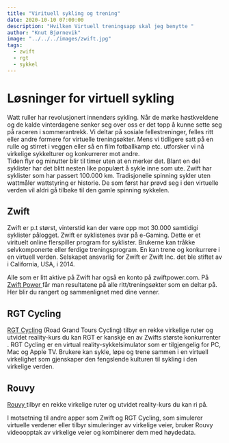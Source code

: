 ---
title: "Virituell sykling og trening"
date: 2020-10-10 07:00:00
description: "Hvilken Virtuell treningsapp skal jeg benytte "
author: "Knut Bjørnevik"
image: "../../../images/zwift.jpg"
tags:
  - zwift
  - rgt
  - sykkel
---

<h1> Løsninger for virtuell sykling </h1> 

Watt ruller har revolusjonert innendørs sykling. Når de mørke høstkveldene og de kalde vinterdagene senker seg over oss er det topp å kunne sette seg på raceren i sommerantrekk. Vi deltar på sosiale fellestreninger, felles ritt eller andre formere for virtuelle treningsøkter.  Mens vi tidligere satt på en rulle og stirret i veggen eller så en film fotballkamp etc. utforsker vi nå virkelige sykkelturer og konkurrerer mot andre.  
Tiden flyr og minutter blir til timer uten at en merker det. Blant en del syklister har det blitt nesten like populært å sykle inne som ute. Zwift har syklister som har passert 100.000 km.
Tradisjonelle spinning sykler  uten wattmåler wattstyring er historie. 
De som først har prøvd seg i den virtuelle verden vil aldri gå tilbake til den gamle spinning sykkelen.

<h2>Zwift </h2>
Zwift er p.t størst, vinterstid kan der være opp mot 30.000 samtidigi syklister pålogget.  Zwift er syklistenes svar på e-Gaming. Dette er et virituelt online flerspiller program for syklister. Brukerne kan tråkke selvkomponerte eller ferdige treningsprogram. En kan trene og konkurrere i en virtuell verden. 
Selskapet ansvarlig for Zwift er Zwift Inc. det ble stiftet av i California, USA, i 2014.


Alle som er litt aktive på Zwift har også en konto på zwiftpower.com. 
På <a target="_blank" rel="noopener noreferrer" href= "https://zwiftpower.com/team.php?id=4977"> Zwift Power   </a> får man resultatene på alle ritt/treningsøkter som en deltar på.  Her blir du rangert og sammenlignet med dine venner. 


## RGT Cycling
<a target="_blank" rel="noopener noreferrer" href= "https://RGT.com/" > RGT Cycling</a> (Road Grand Tours Cycling) tilbyr en rekke virkelige ruter og utvidet reality-kurs du kan RGT er kanskje en av Zwifts største konkurrenter .  RGT Cycling er en virtual reality-sykkelsimulator som er tilgjengelig for PC, Mac og Apple TV.  Brukere kan sykle, løpe og trene sammen i en virtuell virkelighet som gjenskaper den fengslende kulturen til sykling i den virkelige verden.


## Rouvy
<a target="_blank" rel="noopener noreferrer" href= "https://rouvy.com/en/" > Rouvy </a>
 tilbyr en rekke virkelige ruter og utvidet reality-kurs du kan ri på.

I motsetning til andre apper som Zwift og RGT Cycling, som simulerer virtuelle 
verdener eller tilbyr simuleringer av virkelige veier, bruker Rouvy videoopptak av virkelige veier og 
kombinerer dem med høydedata.

